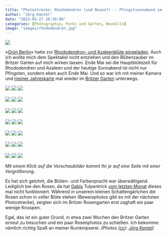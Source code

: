 ```yaml
---
title: "Photostrecke: Rhododendren (und Rosen?) -- Pfingstsonnabend im Britzer Garten"
author: "Jörg Kantel"
date: "2023-05-27 20:30:00"
categories: [Photographie, Parks und Gärten, Neukölln]
image: "images/rhododendren.jpg"
---
```


[![](images/rhododendren-b.jpg)](https://www.flickr.com/photos/schockwellenreiter/52929899034/)

»[Grün Berlin](https://gruen-berlin.de/)« hatte zur [Rhododendron- und Azaleenblüte eingeladen](https://www.britzergarten.de/blueten-gaerten/bluetenschauen/rhododendron-und-azaleenbluete/). Auch ich wollte mich dem Spektakel nicht entziehen und den Blütenzauber im Britzer Garten auf mich wirken lassen. Ende Mai sei die Hauptblütezeit für Rhododendren und Azaleen und der heutige Sonnabend ist nicht nur Pfingsten, sondern eben auch Ende Mai. Und so war ich mit meiner Kamera und [meiner Jahreskarte](https://kantel.github.io/posts/2023031502_fruehlingsplaene/) mal wieder im [Britzer Garten](https://www.britzergarten.de/) unterwegs.

[![](images/rhododendren01.jpg)](https://www.flickr.com/photos/schockwellenreiter/52929163462/)&nbsp;[![](images/rhododendren02.jpg)](https://www.flickr.com/photos/schockwellenreiter/52929164127/)&nbsp;[![](images/rhododendren03.jpg)](https://www.flickr.com/photos/schockwellenreiter/52929902819/)<br /><br />
[![](images/rhododendren04.jpg)](https://www.flickr.com/photos/schockwellenreiter/52930186313/)&nbsp;[![](images/rhododendren05.jpg)](https://www.flickr.com/photos/schockwellenreiter/52929155852/)&nbsp;[![](images/rhododendren06.jpg)](https://www.flickr.com/photos/schockwellenreiter/52929744996/)<br /><br />
[![](images/rhododendren07.jpg)](https://www.flickr.com/photos/schockwellenreiter/52930124470/)&nbsp;[![](images/rhododendren08.jpg)](https://www.flickr.com/photos/schockwellenreiter/52930121730/)&nbsp;[![](images/rhododendren09.jpg)](https://www.flickr.com/photos/schockwellenreiter/52929149677/)<br /><br />
[![](images/rhododendren12.jpg)](https://www.flickr.com/photos/schockwellenreiter/52929732766/)&nbsp;[![](images/rhododendren11.jpg)](https://www.flickr.com/photos/schockwellenreiter/52929881484/)&nbsp;[![](images/rhododendren10.jpg)](https://www.flickr.com/photos/schockwellenreiter/52929883914/)<br /><br />
[![](images/rhododendren13.jpg)](https://www.flickr.com/photos/schockwellenreiter/52930167728/)&nbsp;[![](images/rhododendren14.jpg)](https://www.flickr.com/photos/schockwellenreiter/52930112595/)&nbsp;[![](images/rhododendren15.jpg)](https://www.flickr.com/photos/schockwellenreiter/52930107345/)<br /><br />
[![](images/rhododendren16.jpg)](https://www.flickr.com/photos/schockwellenreiter/52930106530/)&nbsp;[![](images/rhododendren17.jpg)](https://www.flickr.com/photos/schockwellenreiter/52930104200/)&nbsp;[![](images/rhododendren18.jpg)](https://www.flickr.com/photos/schockwellenreiter/52930164863/)<br /><br />
[![](images/rhododendren19.jpg)](https://www.flickr.com/photos/schockwellenreiter/52929723251/)&nbsp;[![](images/rhododendren20.jpg)](https://www.flickr.com/photos/schockwellenreiter/52929720571/)&nbsp;[![](images/rhododendren21.jpg)](https://www.flickr.com/photos/schockwellenreiter/52929868859/)

*Mit einem Klick auf die Vorschaubilder kommt Ihr je auf eine Seite mit einer Vergrößerung.*

Es hat sich gelohnt, die Blüten- und Farbenpracht war überwältigend. Lediglich bei den Rosen, da hat [Gabis](http://www.gabi-kantel.de/) Tulpentrick [vom letzten Monat](https://kantel.github.io/posts/2023042201_tulpen_vom_britzer_damm/) dieses mal nicht funktioniert. Während in unserem kleinen Schattengärtchen die Rosen schon in voller Blüte stehen (Beweisphotos gibt es mit der nächsten Photostrecke), zeigten sich im Britzer Rosengarten erst zaghaft ein paar wenige Knospen.

Egal, das ist ein guter Grund, in etwa zwei Wochen den Britzer Garten erneut zu besuchen und ein paar Rosenphotos zu schießen. Ich bekomme nämlich richtig Spaß an meiner Rumknipserei. *(Photos ([cc](http://creativecommons.org/licenses/by-nc-nd/2.0/)): [Jörg Kantel](http://cognitiones.kantel-chaos-team.de/cv.html))*